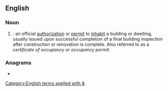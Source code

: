 {{also|uo|ūo|ŭo|-uo|ųo-|u. ö.}}
==English==

===Noun===
{{en-noun}}

# {{initialism of|[[use]] [[and]] [[occupancy]]|lang=en|dot=}}: an official [[authorization]] or [[permit]] to [[inhabit]] a building or dwelling, usually issued upon successful completion of a final building inspection after construction or renovation is complete. Also referred to as a ''certificate of occupancy'' or ''occupancy permit''.

===Anagrams===
* {{anagrams|en|a=ou|OU|ou}}

[[Category:English terms spelled with &]]